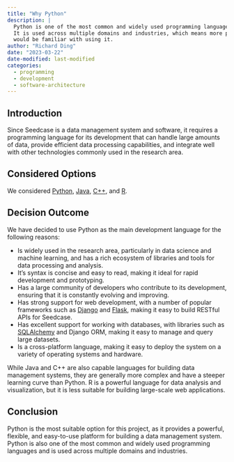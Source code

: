 ```yaml
---
title: "Why Python"
description: |
  Python is one of the most common and widely used programming languages.
  It is used across multiple domains and industries, which means more people 
  would be familiar with using it.
author: "Richard Ding"
date: "2023-03-22"
date-modified: last-modified
categories:
  - programming
  - development
  - software-architecture
---
```


<!-- TODO: Update this to match style of other posts -->

## Introduction

Since Seedcase is a data management system and software, it requires a
programming language for its development that can handle large amounts
of data, provide efficient data processing capabilities, and integrate
well with other technologies commonly used in the research area.

## Considered Options

We considered [Python](https://www.python.org), [Java](https://www.java.com/en/), [C++](https://cplusplus.com), and [R](https://www.r-project.org).

## Decision Outcome

We have decided to use Python as the main development language for the
following reasons:

-   Is widely used in the research area, particularly in data science
    and machine learning, and has a rich ecosystem of libraries and
    tools for data processing and analysis.
-   It's syntax is concise and easy to read, making it ideal for rapid
    development and prototyping.
-   Has a large community of developers who contribute to its
    development, ensuring that it is constantly evolving and improving.
-   Has strong support for web development, with a number of popular
    frameworks such as [Django](https://www.djangoproject.com) and [Flask](https://flask.palletsprojects.com/en/2.3.x/), making it easy to build RESTful
    APIs for Seedcase.
-   Has excellent support for working with databases, with libraries
    such as [SQLAlchemy](https://www.sqlalchemy.org) and Django ORM, making it easy to manage and
    query large datasets.
-   Is a cross-platform language, making it easy to deploy the system on
    a variety of operating systems and hardware.

While Java and C++ are also capable languages for building data
management systems, they are generally more complex and have a steeper
learning curve than Python. R is a powerful language for data analysis
and visualization, but it is less suitable for building large-scale web
applications.

## Conclusion

Python is the most suitable option for this project, as it provides a
powerful, flexible, and easy-to-use platform for building a data
management system. Python is also one of the most common and widely used programming languages and is used across multiple domains and industries.

